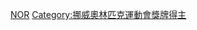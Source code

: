 {{Commonscat|Olympic gold medalists for Norway}}

[[Category:奥林匹克运动会金牌得主|NOR]]
[[Category:挪威奧林匹克運動會獎牌得主|Category:挪威奧林匹克運動會獎牌得主]]